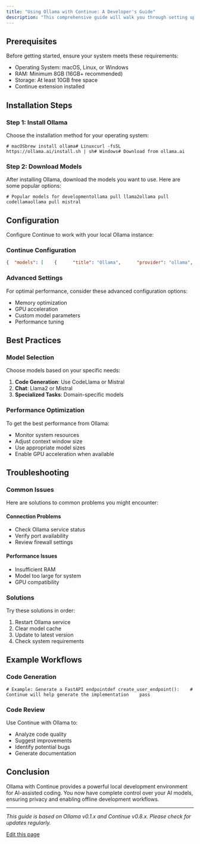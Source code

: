 ```yaml
---
title: "Using Ollama with Continue: A Developer's Guide"
description: "This comprehensive guide will walk you through setting up Ollama with Continue for powerful local AI development. Ollama allows you to run large language models locally on your machine, providing privacy, control, and offline capabilities for AI-assisted coding."
---
```


## Prerequisites[​](#prerequisites "Direct link to Prerequisites")

Before getting started, ensure your system meets these requirements:

* Operating System: macOS, Linux, or Windows
* RAM: Minimum 8GB (16GB+ recommended)
* Storage: At least 10GB free space
* Continue extension installed

## Installation Steps[​](#installation-steps "Direct link to Installation Steps")

### Step 1: Install Ollama[​](#step-1-install-ollama "Direct link to Step 1: Install Ollama")

Choose the installation method for your operating system:

```
# macOSbrew install ollama# Linuxcurl -fsSL https://ollama.ai/install.sh | sh# Windows# Download from ollama.ai
```

### Step 2: Download Models[​](#step-2-download-models "Direct link to Step 2: Download Models")

After installing Ollama, download the models you want to use. Here are some popular options:

```
# Popular models for developmentollama pull llama2ollama pull codellamaollama pull mistral
```

## Configuration[​](#configuration "Direct link to Configuration")

Configure Continue to work with your local Ollama instance:

### Continue Configuration[​](#continue-configuration "Direct link to Continue Configuration")

```json
{  "models": [    {      "title": "Ollama",      "provider": "ollama",      "model": "llama2",      "apiBase": "http://localhost:11434"    }  ]}
```

### Advanced Settings[​](#advanced-settings "Direct link to Advanced Settings")

For optimal performance, consider these advanced configuration options:

* Memory optimization
* GPU acceleration
* Custom model parameters
* Performance tuning

## Best Practices[​](#best-practices "Direct link to Best Practices")

### Model Selection[​](#model-selection "Direct link to Model Selection")

Choose models based on your specific needs:

1. **Code Generation**: Use CodeLlama or Mistral
2. **Chat**: Llama2 or Mistral
3. **Specialized Tasks**: Domain-specific models

### Performance Optimization[​](#performance-optimization "Direct link to Performance Optimization")

To get the best performance from Ollama:

* Monitor system resources
* Adjust context window size
* Use appropriate model sizes
* Enable GPU acceleration when available

## Troubleshooting[​](#troubleshooting "Direct link to Troubleshooting")

### Common Issues[​](#common-issues "Direct link to Common Issues")

Here are solutions to common problems you might encounter:

#### Connection Problems[​](#connection-problems "Direct link to Connection Problems")

* Check Ollama service status
* Verify port availability
* Review firewall settings

#### Performance Issues[​](#performance-issues "Direct link to Performance Issues")

* Insufficient RAM
* Model too large for system
* GPU compatibility

### Solutions[​](#solutions "Direct link to Solutions")

Try these solutions in order:

1. Restart Ollama service
2. Clear model cache
3. Update to latest version
4. Check system requirements

## Example Workflows[​](#example-workflows "Direct link to Example Workflows")

### Code Generation[​](#code-generation "Direct link to Code Generation")

```
# Example: Generate a FastAPI endpointdef create_user_endpoint():    # Continue will help generate the implementation    pass
```

### Code Review[​](#code-review "Direct link to Code Review")

Use Continue with Ollama to:

* Analyze code quality
* Suggest improvements
* Identify potential bugs
* Generate documentation

## Conclusion[​](#conclusion "Direct link to Conclusion")

Ollama with Continue provides a powerful local development environment for AI-assisted coding. You now have complete control over your AI models, ensuring privacy and enabling offline development workflows.

***

*This guide is based on Ollama v0.1.x and Continue v0.8.x. Please check for updates regularly.*

[Edit this page](https://github.com/continuedev/continue/tree/main/docs/docs/guides/ollama-guide.mdx)
